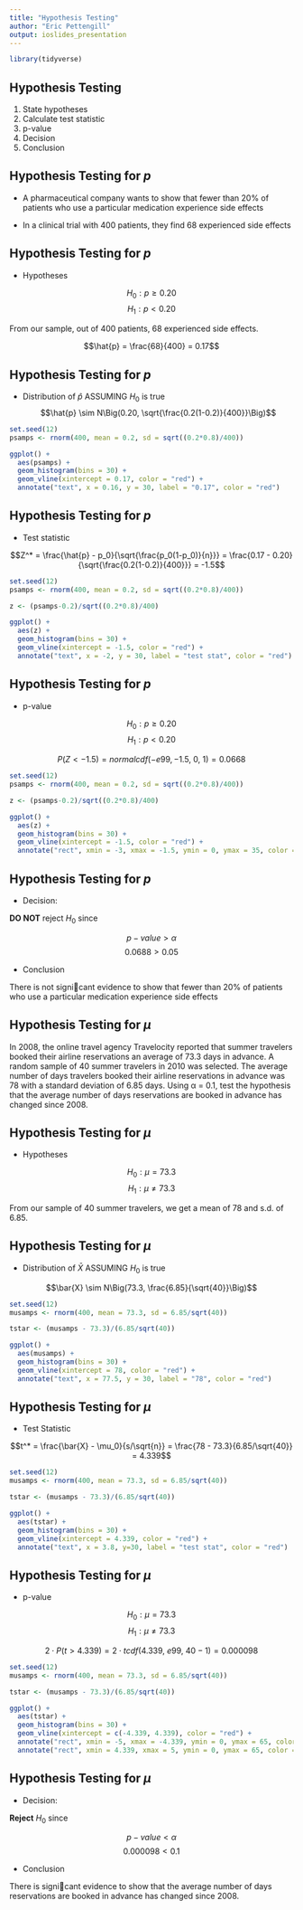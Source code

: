 ```yaml
---
title: "Hypothesis Testing"
author: "Eric Pettengill"
output: ioslides_presentation
---
```


```r
library(tidyverse)
```

## Hypothesis Testing

1. State hypotheses
2. Calculate test statistic
3. p-value
4. Decision
5. Conclusion

## Hypothesis Testing for $p$

- A pharmaceutical company wants to show that fewer than 20% of patients who use a particular medication experience side effects

- In a clinical trial with 400 patients, they find 68 experienced side effects

## Hypothesis Testing for $p$
- Hypotheses

$$H_0: p \ge 0.20$$
$$H_1: p < 0.20$$

From our sample, out of 400 patients, 68 experienced side effects.

$$\hat{p} = \frac{68}{400} = 0.17$$

## Hypothesis Testing for $p$
- Distribution of $\hat{p}$ ASSUMING $H_0$ is true
$$\hat{p} \sim N\Big(0.20, \sqrt{\frac{0.2(1-0.2)}{400}}\Big)$$

```r
set.seed(12)
psamps <- rnorm(400, mean = 0.2, sd = sqrt((0.2*0.8)/400))

ggplot() + 
  aes(psamps) + 
  geom_histogram(bins = 30) +
  geom_vline(xintercept = 0.17, color = "red") +
  annotate("text", x = 0.16, y = 30, label = "0.17", color = "red")
```

## Hypothesis Testing for $p$
- Test statistic

$$Z^* = \frac{\hat{p} - p_0}{\sqrt{\frac{p_0(1-p_0)}{n}}} = \frac{0.17 - 0.20}{\sqrt{\frac{0.2(1-0.2)}{400}}} = -1.5$$

```r
set.seed(12)
psamps <- rnorm(400, mean = 0.2, sd = sqrt((0.2*0.8)/400))

z <- (psamps-0.2)/sqrt((0.2*0.8)/400)

ggplot() + 
  aes(z) + 
  geom_histogram(bins = 30) +
  geom_vline(xintercept = -1.5, color = "red") +
  annotate("text", x = -2, y = 30, label = "test stat", color = "red")
```

## Hypothesis Testing for $p$

- p-value

$$H_0: p \ge 0.20$$
$$H_1: p < 0.20$$

$$P(Z < -1.5) = normalcdf(-e99,-1.5,~0,~1) = 0.0668$$

```r
set.seed(12)
psamps <- rnorm(400, mean = 0.2, sd = sqrt((0.2*0.8)/400))

z <- (psamps-0.2)/sqrt((0.2*0.8)/400)

ggplot() + 
  aes(z) + 
  geom_histogram(bins = 30) +
  geom_vline(xintercept = -1.5, color = "red") +
  annotate("rect", xmin = -3, xmax = -1.5, ymin = 0, ymax = 35, color = "red", fill = "red", alpha = 0.2)
```

## Hypothesis Testing for $p$

- Decision: 

**DO NOT** reject $H_0$ since

$$p-value>\alpha$$
$$0.0688>0.05$$

- Conclusion

There is not signi􏰁cant evidence to show that fewer than 20% of patients who use a particular medication experience side effects

## Hypothesis Testing for $\mu$

In 2008, the online travel agency Travelocity reported that summer travelers booked their airline reservations an average of 73.3 days in advance. A random sample of 40 summer travelers in 2010 was selected. The average number of days travelers booked their airline reservations in advance was 78 with a standard deviation of 6.85 days. Using α = 0.1, test the hypothesis that the average number of days reservations are booked in advance has changed since 2008.

## Hypothesis Testing for $\mu$

- Hypotheses

$$H_0: \mu = 73.3$$
$$H_1: \mu \ne 73.3$$

From our sample of 40 summer travelers, we get a mean of 78 and s.d. of 6.85.

## Hypothesis Testing for $\mu$

- Distribution of $\bar{X}$ ASSUMING $H_0$ is true

$$\bar{X} \sim N\Big(73.3, \frac{6.85}{\sqrt{40}}\Big)$$

```r
set.seed(12)
musamps <- rnorm(400, mean = 73.3, sd = 6.85/sqrt(40))

tstar <- (musamps - 73.3)/(6.85/sqrt(40))

ggplot() + 
  aes(musamps) + 
  geom_histogram(bins = 30) +
  geom_vline(xintercept = 78, color = "red") +
  annotate("text", x = 77.5, y = 30, label = "78", color = "red")
```

## Hypothesis Testing for $\mu$

- Test Statistic

$$t^* = \frac{\bar{X} - \mu_0}{s/\sqrt{n}} = \frac{78 - 73.3}{6.85/\sqrt{40}} = 4.339$$

```r
set.seed(12)
musamps <- rnorm(400, mean = 73.3, sd = 6.85/sqrt(40))

tstar <- (musamps - 73.3)/(6.85/sqrt(40))

ggplot() + 
  aes(tstar) + 
  geom_histogram(bins = 30) +
  geom_vline(xintercept = 4.339, color = "red") +
  annotate("text", x = 3.8, y=30, label = "test stat", color = "red")
```

## Hypothesis Testing for $\mu$

- p-value

$$H_0: \mu = 73.3$$
$$H_1: \mu \ne 73.3$$

$$2 \cdot P(t>4.339) = 2 \cdot tcdf(4.339,~e99,~40-1) = 0.000098$$

```r
set.seed(12)
musamps <- rnorm(400, mean = 73.3, sd = 6.85/sqrt(40))

tstar <- (musamps - 73.3)/(6.85/sqrt(40))

ggplot() + 
  aes(tstar) + 
  geom_histogram(bins = 30) +
  geom_vline(xintercept = c(-4.339, 4.339), color = "red") +
  annotate("rect", xmin = -5, xmax = -4.339, ymin = 0, ymax = 65, color = "red", fill = "red", alpha = 0.2) +
  annotate("rect", xmin = 4.339, xmax = 5, ymin = 0, ymax = 65, color = "red", fill = "red", alpha = 0.2)
```


## Hypothesis Testing for $\mu$

- Decision:

**Reject** $H_0$ since 

$$p-value < \alpha$$
$$0.000098 < 0.1$$

- Conclusion

There is signi􏰁cant evidence to show that the average number of days reservations are booked in advance has changed since 2008.